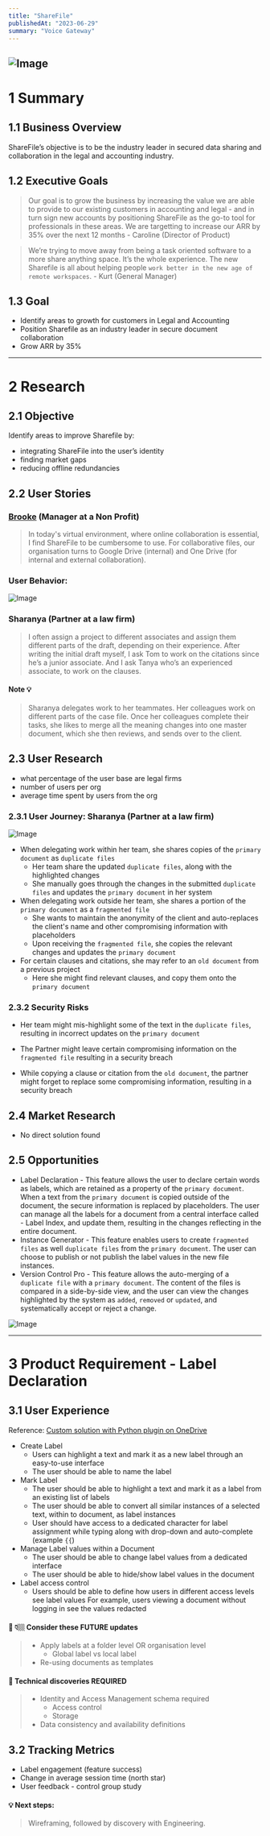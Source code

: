 ```yaml
---
title: "ShareFile"
publishedAt: "2023-06-29"
summary: "Voice Gateway"
---
```


![Image](/sharefile.jpg)
---

# 1 Summary

## 1.1 Business Overview

ShareFile’s objective is to be the industry leader in secured data sharing and collaboration in the legal and accounting industry.

## 1.2 Executive Goals

> Our goal is to grow the business by increasing the value we are able to provide to our existing customers in accounting and legal - and in turn sign new accounts by positioning ShareFile as the go-to tool for professionals in these areas. We are targetting to increase our ARR by 35% over the next 12 months - Caroline (Director of Product) 

> We’re trying to move away from being a task oriented software to a more share anything space. It’s the whole experience. The new Sharefile is all about helping people `work better in the new age of remote workspaces`. - Kurt (General Manager)

## 1.3 Goal

- Identify areas to growth for customers in Legal and Accounting
- Position Sharefile as an industry leader in secure document collaboration
- Grow ARR by 35%

---

# 2 Research

## 2.1 Objective

Identify areas to improve Sharefile by:
- integrating ShareFile into the user’s identity
- finding market gaps 
- reducing offline redundancies

## 2.2 User Stories

### [Brooke](https://www.getapp.com/collaboration-software/a/sharefile/reviews/b0fbc8fad6/) (Manager at a Non Profit)
> In today's virtual environment, where online collaboration is essential, I find ShareFile to be cumbersome to use. For collaborative files, our organisation turns to Google Drive (internal) and One Drive (for internal and external collaboration).

 

### User Behavior:
![Image](/prd-2-1.png)

### Sharanya (Partner at a law firm)
> I often assign a project to different associates and assign them different parts of the draft, depending on their experience. After writing the initial draft myself, I ask Tom to work on the citations since he’s a junior associate. And I ask Tanya who’s an experienced associate, to work on the clauses.


#### Note 💡
> Sharanya delegates work to her teammates. Her colleagues work on different parts of the case file. Once her colleagues complete their tasks, she likes to merge all the meaning changes into one master document, which she then reviews, and sends over to the client.


## 2.3 User Research

- what percentage of the user base are legal firms
- number of users per org
- average time spent by users from the org


### 2.3.1 User Journey: Sharanya (Partner at a law firm)

![Image](/prd-2-2.png)

- When delegating work within her team, she shares copies of the `primary document` as `duplicate files`
    - Her team share the updated `duplicate files`, along with the highlighted changes
    - She manually goes through the changes in the submitted `duplicate files` and updates the `primary document` in her system
- When delegating work outside her team, she shares a portion of the `primary document` as a `fragmented file`
    - She wants to maintain the anonymity of the client and auto-replaces the client's name and other compromising information with placeholders
    - Upon receiving the `fragmented file`, she copies the relevant changes and updates the `primary document`
- For certain clauses and citations, she may refer to an `old document` from a previous project
    - Here she might find relevant clauses, and copy them onto the `primary document`

### 2.3.2 Security Risks

- Her team might mis-highlight some of the text in the `duplicate files`, resulting in incorrect updates on the `primary document`

- The Partner might leave certain compromising information on the `fragmented file` resulting in a security breach 

- While copying a clause or citation from the `old document`, the partner might forget to replace some compromising information, resulting in a security breach

## 2.4 Market Research

- No direct solution found

## 2.5 Opportunities

- Label Declaration - This feature allows the user to declare certain words as labels, which are retained as a property of the `primary document`. When a text from the `primary document` is copied outside of the document, the secure information is replaced by placeholders. The user can manage all the labels for a document from a central interface called - Label Index, and update them, resulting in the changes reflecting in the entire document.
- Instance Generator - This feature enables users to create `fragmented files` as well `duplicate files` from the `primary document`. The user can choose to publish or not publish the label values in the new file instances.
- Version Control Pro - This feature allows the auto-merging of a `duplicate file` with a `primary document`. The content of the files is compared in a side-by-side view, and the user can view the changes highlighted by the system as `added`, `removed` or `updated`, and systematically accept or reject a change.

![Image](/prd-2-3.jpg)


---

# 3 Product Requirement - Label Declaration

## 3.1 User Experience

Reference: [Custom solution with Python plugin on OneDrive](https://www.youtube.com/watch?v=xpvcCdfFtSE)

- Create Label
    - Users can highlight a text and mark it as a new label through an easy-to-use interface
    - The user should be able to name the label
- Mark Label
    - The user should be able to highlight a text and mark it as a label from an existing list of labels
    - The user should be able to convert all similar instances of a selected text, within to document, as label instances
    - User should have access to a dedicated character for label assignment while typing along with drop-down and auto-complete (example `{{`)
- Manage Label values within a Document
    - The user should be able to change label values from a dedicated interface
    - The user should be able to hide/show label values in the document
- Label access control
    - Users should be able to define how users in different access levels see label values
    For example, users viewing a document without logging in see the values redacted


#### 🔭 👇🏼 Consider these FUTURE updates
> - Apply labels at a folder level OR organisation level
>     - Global label vs local label
> - Re-using documents as templates



#### 🚧 Technical discoveries REQUIRED
> - Identity and Access Management schema required
>     - Access control
>     - Storage
> - Data consistency and availability definitions


## 3.2 Tracking Metrics

- Label engagement (feature success)
- Change in average session time (north star)
- User feedback - control group study


#### 💡 Next steps:
> Wireframing, followed by discovery with Engineering.
